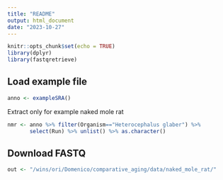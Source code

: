 ```yaml
---
title: "README"
output: html_document
date: "2023-10-27"
---
```


```r
knitr::opts_chunk$set(echo = TRUE)
library(dplyr)
library(fastqretrieve)
```
 
## Load example file
  
```r
anno <- exampleSRA()
```
 
Extract only for example naked mole rat

```r
nmr <- anno %>% filter(Organism=="Heterocephalus glaber") %>%
       select(Run) %>% unlist() %>% as.character()
```
  
## Download FASTQ 
  
```r
out <- "/wins/ori/Domenico/comparative_aging/data/naked_mole_rat/"
```



